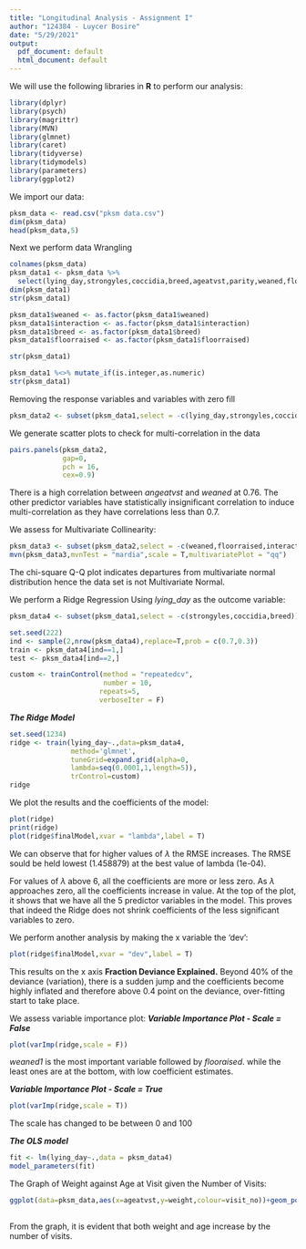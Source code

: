 ---
title: "Longitudinal Analysis - Assignment I"
author: "124384 - Luycer Bosire"
date: "5/29/2021"
output:
  pdf_document: default
  html_document: default
---

We will use the following libraries in **R** to perform our analysis:

```{r,include=FALSE}
library(dplyr)
library(psych)
library(magrittr)
library(MVN)
library(glmnet)
library(caret)
library(tidyverse)
library(tidymodels)
library(parameters)
library(ggplot2)
```

We import our data:

```{r}
pksm_data <- read.csv("pksm data.csv")
dim(pksm_data)
head(pksm_data,5)
```

Next we perform data Wrangling

```{r}
colnames(pksm_data)
pksm_data1 <- pksm_data %>%
  select(lying_day,strongyles,coccidia,breed,ageatvst,parity,weaned,floorraised,interaction)
dim(pksm_data1)
str(pksm_data1)
```

```{r}
pksm_data1$weaned <- as.factor(pksm_data1$weaned)
pksm_data1$interaction <- as.factor(pksm_data1$interaction)
pksm_data1$breed <- as.factor(pksm_data1$breed)
pksm_data1$floorraised <- as.factor(pksm_data1$floorraised)

str(pksm_data1)

pksm_data1 %<>% mutate_if(is.integer,as.numeric)
str(pksm_data1)

```
Removing the response variables and variables with zero fill

```{r}
pksm_data2 <- subset(pksm_data1,select = -c(lying_day,strongyles,coccidia,breed))

```

We generate scatter plots to check for multi-correlation in the data

```{r}
pairs.panels(pksm_data2,
             gap=0,
             pch = 16,
             cex=0.9)
```

There is a high correlation between *angeatvst* and *weaned* at 0.76. The other predictor variables have statistically insignificant correlation to induce multi-correlation as they have correlations less than 0.7.

We assess for Multivariate Collinearity:

```{r}
pksm_data3 <- subset(pksm_data2,select = -c(weaned,floorraised,interaction))
mvn(pksm_data3,mvnTest = "mardia",scale = T,multivariatePlot = "qq")
```

The chi-square Q-Q plot indicates departures from multivariate normal distribution hence the data set is not Multivariate Normal.

We perform a Ridge Regression Using *lying_day* as the outcome variable:

```{r}
pksm_data4 <- subset(pksm_data1,select = -c(strongyles,coccidia,breed))

set.seed(222)
ind <- sample(2,nrow(pksm_data4),replace=T,prob = c(0.7,0.3))
train <- pksm_data4[ind==1,]
test <- pksm_data4[ind==2,]

custom <- trainControl(method = "repeatedcv", 
                       number = 10,
                      repeats=5,
                      verboseIter = F)

```

***The Ridge Model***

```{r}
set.seed(1234)
ridge <- train(lying_day~.,data=pksm_data4,
               method='glmnet', 
               tuneGrid=expand.grid(alpha=0,
               lambda=seq(0.0001,1,length=5)),
               trControl=custom)
ridge
```

We plot the results and the coefficients of the model:

```{r}
plot(ridge)
print(ridge)
plot(ridge$finalModel,xvar = "lambda",label = T)
```

We can observe that for higher values of $\lambda$ the RMSE increases. The RMSE sould be held lowest (1.458879) at the best value of lambda (1e-04).

For values of $\lambda$ above 6, all the coefficients are more or less zero. As $\lambda$ approaches zero, all the coefficients increase in value. At the top of the plot, it shows that we have all the 5 predictor variables in the model. This proves that indeed the Ridge does not shrink coefficients of the less significant variables to zero.

We perform another analysis by making the x variable the 'dev':

```{r}
plot(ridge$finalModel,xvar = "dev",label = T)
```

This results on the x axis **Fraction Deviance Explained.** Beyond 40% of the deviance (variation), there is a sudden jump and the coefficients become highly inflated and therefore above 0.4 point on the deviance, over-fitting start to take place. 

We assess variable importance plot: ***Variable Importance Plot - Scale = False***

```{r}
plot(varImp(ridge,scale = F))
```

*weaned1* is the most important variable followed by *flooraised*. while the least ones are at the bottom, with low coefficient estimates.

***Variable Importance Plot - Scale = True***

```{r}
plot(varImp(ridge,scale = T))
```

The scale has changed to be between 0 and 100

***The OLS model***

```{r}
fit <- lm(lying_day~.,data = pksm_data4)
model_parameters(fit)
```

The Graph of Weight against Age at Visit given the Number of Visits:

```{r}
ggplot(data=pksm_data,aes(x=ageatvst,y=weight,colour=visit_no))+geom_point(size=3,shape=14)+geom_line()+labs(x="Age at Visit",y="Weight at Visit")
                        
```

From the graph, it is evident that both weight and age increase by the number of visits.